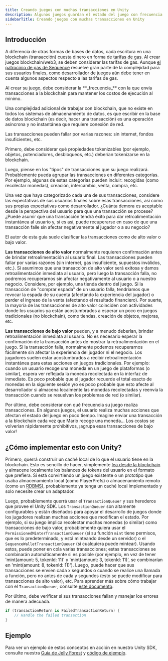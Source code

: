```yaml
---
title: Creando juegos con muchas transacciones en Unity
description: Algunos juegos guardan el estado del juego con frecuencia. Cuando se trabaja con blockchain, esto puede ser costoso y generar mucha latencia. Esta guía aborda cómo superar estas limitaciones sin afectar la experiencia del usuario final ni incrementar innecesariamente sus gastos operativos.
sidebarTitle: Creando juegos con muchas transacciones en Unity
---
```


## Introducción
A diferencia de otras formas de bases de datos, cada escritura en una blockchain (transacción) cuesta dinero en forma de [tarifas de gas](https://ethereum.org/en/developers/docs/gas/). Al crear juegos blockchain/web3, se deben considerar las tarifas de gas. Aunque [el patrocinio de gas de Sequence](/solutions/builder/gas-tank) resuelve gran parte de la complejidad para sus usuarios finales, como desarrollador de juegos aún debe tener en cuenta algunos aspectos respecto a las tarifas de gas.

<Tip>
  Al crear su juego, debe considerar la **_frecuencia_** con la que envía transacciones a la blockchain para mantener los costos de ejecución al mínimo.
</Tip>

Una complejidad adicional de trabajar con blockchain, que no existe en todos los sistemas de almacenamiento de datos, es que escribir en la base de datos blockchain (es decir, hacer una transacción) es una operación asíncrona y no instantánea que requiere conexión de red.

<Warning>
  Las transacciones pueden fallar por varias razones: sin internet, fondos insuficientes, etc.
</Warning>

Primero, debe considerar qué propiedades tokenizables (por ejemplo, objetos, potenciadores, desbloqueos, etc.) deberían tokenizarse en la blockchain.

Luego, piense en los "tipos" de transacciones que su juego realizará. Probablemente pueda agrupar las transacciones en diferentes categorías. Por ejemplo, algunas de estas categorías pueden incluir: recogidas (como recolectar monedas), creación, intercambio, venta, compra, etc.

Una vez que haya categorizado cada una de sus transacciones, considere las expectativas de sus usuarios finales sobre esas transacciones, así como sus propias expectativas como desarrollador. ¿Cuánta demora es aceptable desde la perspectiva del usuario para que una transacción se procese? ¿Puede asumir que una transacción tendrá éxito para dar retroalimentación instantánea al usuario y, si es así, puede recuperarse en caso de que una transacción falle sin afectar negativamente al jugador o a su negocio?

El autor de esta guía suele clasificar las transacciones como de alto valor o bajo valor.

**Las transacciones de alto valor** normalmente requieren confirmación antes de brindar retroalimentación al usuario final. Las transacciones pueden fallar por varias razones (sin internet, gas insuficiente, supuestos inválidos, etc.). Si asumimos que una transacción de alto valor será exitosa y damos retroalimentación inmediata al usuario, pero luego la transacción falla, no podremos recuperarnos sin afectar negativamente al usuario o a nuestro negocio. Considere, por ejemplo, una tienda dentro del juego. Si la transacción de "comprar espada" de un usuario falla, tendríamos que revocar la espada de su cuenta (afectando la experiencia del jugador) o perder el ingreso de la venta (afectando el resultado financiero). Por suerte, la mayoría de las transacciones de alto valor coinciden con actividades donde los usuarios ya están acostumbrados a esperar un poco en juegos tradicionales (no blockchain), como tiendas, creación de objetos, mejoras, etc.

**Las transacciones de bajo valor** pueden, y a menudo deberían, brindar retroalimentación inmediata al usuario. No es necesario esperar la confirmación de la transacción antes de mostrar la retroalimentación en el juego. Si la transacción falla, normalmente podemos recuperarnos fácilmente sin afectar la experiencia del jugador ni el negocio. Los jugadores suelen estar acostumbrados a recibir retroalimentación instantánea para estas acciones en juegos tradicionales. Por ejemplo: cuando un usuario recoge una moneda en un juego de plataformas (o similar), espera ver reflejada la moneda recolectada en la interfaz de inmediato. Es poco probable que el jugador recuerde el total exacto de monedas en la siguiente sesión y/o es poco probable que esto afecte al desarrollador si almacena localmente las monedas recolectadas y reenvía la transacción cuando se resuelvan los problemas de red (o similar).

Por último, debe considerar con qué frecuencia su juego realiza transacciones. En algunos juegos, el usuario realiza muchas acciones que afectan el estado del juego en poco tiempo. Imagine enviar una transacción a la blockchain cada vez que Mario recoge una moneda... Los costos se volverían rápidamente prohibitivos, ¡agrupa esas transacciones de bajo valor!

## ¿Cómo implementar esto con Unity?
Primero, querrá construir un caché local de lo que el usuario tiene en la blockchain. Esto es sencillo de hacer, simplemente [lea desde la blockchain](/sdk/unity/power/read-from-blockchain) y almacene localmente los balances de tokens del usuario en el formato que prefiera. Si está convirtiendo un juego existente o un prototipo que usaba almacenamiento local (como PlayerPrefs) o almacenamiento remoto (como un [RDBMS](https://en.wikipedia.org/wiki/List_of_relational_database_management_systems)), probablemente ya tenga un caché local implementado y solo necesite crear un adaptador.

Luego, probablemente querrá usar el `TransactionQueuer` y sus herederos que provee el Unity SDK. Los `TransactionQueuer` son altamente configurables y están diseñados para apoyar el desarrollo de juegos donde los jugadores realizan muchas acciones que modifican el estado. Por ejemplo, si su juego implica recolectar muchas monedas (o similar) como transacciones de bajo valor, probablemente quiera usar el `PermissionedMinterTransactionQueuer` (si su función `mint` tiene permisos, que es lo predeterminado, y está minteando desde un servidor) o el `SequenceWalletTransactionQueuer` (si cualquiera puede mintear). Usando estos, puede poner en cola varias transacciones; estas transacciones se combinarán automáticamente si es posible (por ejemplo, en vez de tener 'mint(amount: 5, tokenId: 11)' y 'mint(amount: 3, tokenId: 11)', se combinarían en 'mint(amount: 8, tokenId: 11)'). Luego, puede hacer que sus transacciones se envíen cada x segundos o cuando se realice una llamada a función, pero no antes de cada y segundos (esto se puede modificar para transacciones de alto valor), etc. Para aprender más sobre cómo trabajar con el `TransactionQueuer`, consulte [este documento](/sdk/unity/power/write-to-blockchain#transaction-queuers).

Por último, debe verificar si sus transacciones fallan y manejar los errores de manera adecuada.

```csharp
if (transactionReturn is FailedTransactionReturn) {
    // Handle the failed transaction
}
```

## Ejemplo
Para ver un ejemplo de estos conceptos en acción en nuestro Unity SDK, consulte nuestra [Guía de Jelly Forest](/guides/jelly-forest-unity-guide#5-mint-in-game-tokens-to-the-players-inventory) y [código de ejemplo](https://github.com/0xsequence/sequence-unity-demo/tree/master/Scripts).